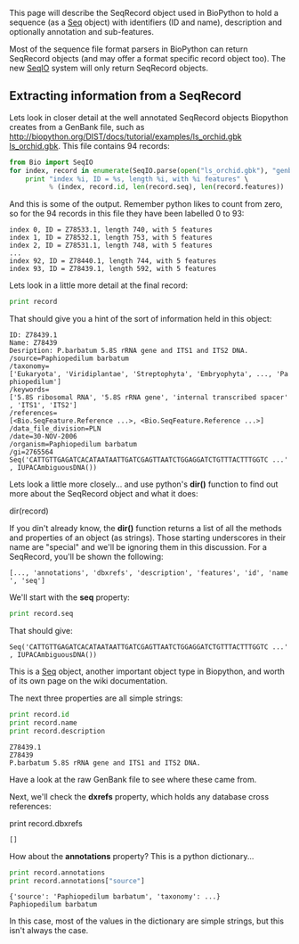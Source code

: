 This page will describe the SeqRecord object used in BioPython to hold a sequence (as a [[Seq]] object) with identifiers (ID and name), description and optionally annotation and sub-features.

Most of the sequence file format parsers in BioPython can return SeqRecord objects  (and may offer a format specific record object too).  The new [[SeqIO]] system will only return SeqRecord objects.

== Extracting information from a SeqRecord ==

Lets look in closer detail at the well annotated SeqRecord objects Biopython creates from a GenBank file, such as [[http://biopython.org/DIST/docs/tutorial/examples/ls_orchid.gbk ls_orchid.gbk]].  This file contains 94 records:

<source lang=python>
from Bio import SeqIO
for index, record in enumerate(SeqIO.parse(open("ls_orchid.gbk"), "genbank")) :
    print "index %i, ID = %s, length %i, with %i features" \
          % (index, record.id, len(record.seq), len(record.features))
</source>

And this is some of the output. Remember python likes to count from zero, so for the 94 records in this file they have been labelled 0 to 93:

 index 0, ID = Z78533.1, length 740, with 5 features
 index 1, ID = Z78532.1, length 753, with 5 features
 index 2, ID = Z78531.1, length 748, with 5 features
 ...
 index 92, ID = Z78440.1, length 744, with 5 features
 index 93, ID = Z78439.1, length 592, with 5 features

Lets look in a little more detail at the final record:

<source lang=python>
print record
</source>

That should give you a hint of the sort of information held in this object:

 ID: Z78439.1
 Name: Z78439
 Desription: P.barbatum 5.8S rRNA gene and ITS1 and ITS2 DNA.
 /source=Paphiopedilum barbatum
 /taxonomy=['Eukaryota', 'Viridiplantae', 'Streptophyta', 'Embryophyta', ..., 'Paphiopedilum']
 /keywords=['5.8S ribosomal RNA', '5.8S rRNA gene', 'internal transcribed spacer', 'ITS1', 'ITS2']
 /references=[<Bio.SeqFeature.Reference ...>, <Bio.SeqFeature.Reference ...>]
 /data_file_division=PLN
 /date=30-NOV-2006
 /organism=Paphiopedilum barbatum
 /gi=2765564
 Seq('CATTGTTGAGATCACATAATAATTGATCGAGTTAATCTGGAGGATCTGTTTACTTTGGTC ...', IUPACAmbiguousDNA())

Lets look a little more closely... and use python's '''dir()''' function to find out more about the SeqRecord object and what it does:

<python>dir(record)</python>

If you din't already know, the '''dir()''' function returns a list of all the methods and properties of an object (as strings). Those starting underscores in their name are "special" and we'll be ignoring them in this discussion. For a SeqRecord, you'll be shown the following:

 [..., 'annotations', 'dbxrefs', 'description', 'features', 'id', 'name', 'seq']

We'll start with the '''seq''' property:

<source lang=python>
print record.seq
</source>

That should give:

 Seq('CATTGTTGAGATCACATAATAATTGATCGAGTTAATCTGGAGGATCTGTTTACTTTGGTC ...', IUPACAmbiguousDNA())

This is a [[Seq]] object, another important object type in Biopython, and worth of its own page on the wiki documentation.

The next three properties are all simple strings:

<source lang=python>
print record.id
print record.name
print record.description
</source>

 Z78439.1
 Z78439
 P.barbatum 5.8S rRNA gene and ITS1 and ITS2 DNA.

Have a look at the raw GenBank file to see where these came from.

Next, we'll check the '''dxrefs''' property, which holds any database cross references:

<python>print record.dbxrefs</python>

 []

How about the '''annotations''' property? This is a python dictionary...

<source lang=python>
print record.annotations
print record.annotations["source"]
</source>

 {'source': 'Paphiopedilum barbatum', 'taxonomy': ...}
 Paphiopedilum barbatum

In this case, most of the values in the dictionary are simple strings, but this isn't always the case.